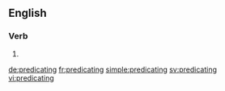 ==English==

===Verb===
{{head|en}}

# {{present participle of|predicate|lang=en}}

[[de:predicating]]
[[fr:predicating]]
[[simple:predicating]]
[[sv:predicating]]
[[vi:predicating]]